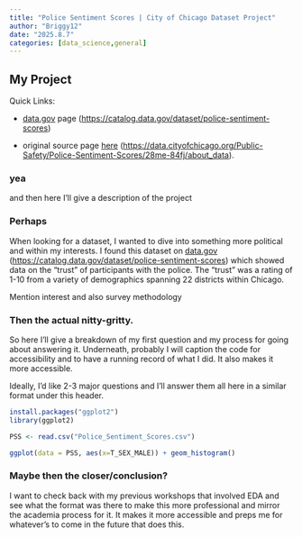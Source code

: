 ```yaml
---
title: "Police Sentiment Scores | City of Chicago Dataset Project"
author: "Briggy12"
date: "2025.8.7"
categories: [data_science,general]
---
```


## My Project

Quick Links:

-   [data.gov](ttps://catalog.data.gov/dataset/police-sentiment-scores "Links to data.gov's webpage featuring the dataset used for this project") page ([https://catalog.data.gov/dataset/police-sentiment-scores](ttps://catalog.data.gov/dataset/police-sentiment-scores))

-   original source page [here](ttps://data.cityofchicago.org/Public-Safety/Police-Sentiment-Scores/28me-84fj/about_data "The original posting of the dataset "Police Sentiment Scores" for Chicago.") ([https://data.cityofchicago.org/Public-Safety/Police-Sentiment-Scores/28me-84fj/about_data](ttps://data.cityofchicago.org/Public-Safety/Police-Sentiment-Scores/28me-84fj/about_data)).

### yea

and then here I'll give a description of the project

### Perhaps

When looking for a dataset, I wanted to dive into something more political and within my interests. I found this dataset on [data.gov](ttps://catalog.data.gov/dataset/police-sentiment-scores "Links to data.gov's webpage featuring the dataset used for this project") ([https://catalog.data.gov/dataset/police-sentiment-scores](ttps://catalog.data.gov/dataset/police-sentiment-scores)) which showed data on the "trust" of participants with the police. The "trust" was a rating of 1-10 from a variety of demographics spanning 22 districts within Chicago.

Mention interest and also survey methodology

### Then the actual nitty-gritty.

So here I'll give a breakdown of my first question and my process for going about answering it. Underneath, probably I will caption the code for accessibility and to have a running record of what I did. It also makes it more accessible.

Ideally, I'd like 2-3 major questions and I'll answer them all here in a similar format under this header.

```r
install.packages("ggplot2")
library(ggplot2)

PSS <- read.csv("Police_Sentiment_Scores.csv")

ggplot(data = PSS, aes(x=T_SEX_MALE)) + geom_histogram()
```

### Maybe then the closer/conclusion?

I want to check back with my previous workshops that involved EDA and see what the format was there to make this more professional and mirror the academia process for it. It makes it more accessible and preps me for whatever's to come in the future that does this.
